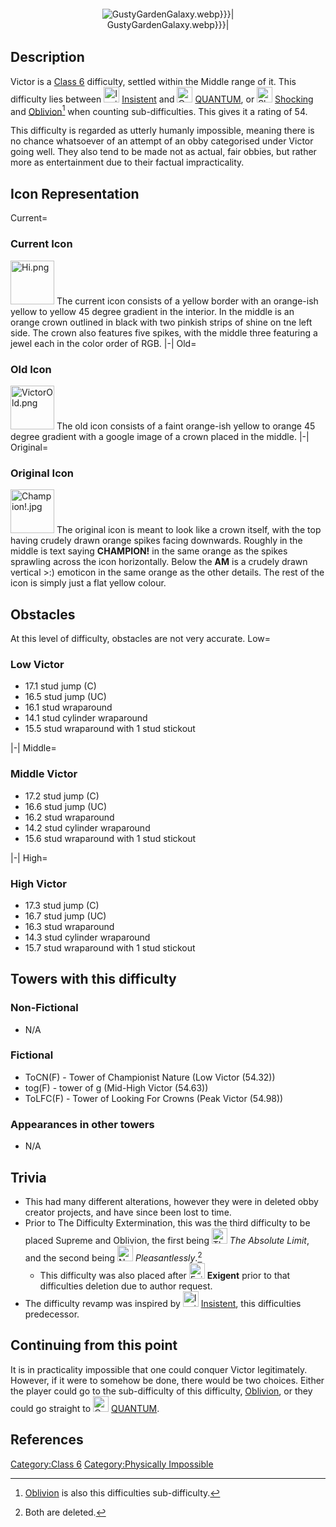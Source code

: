 {{DISPLAYTITLE:<span id="victor">Victor</span>}}
<div align="center" style="position:fixed; z-index:-1; top:0; left:0; right:0; bottom:0;">[[File:{{{File|GustyGardenGalaxy.webp}}}|{{{Size|2500px}}}]]</div>
{{CSS|content=<nowiki>
#victor {
    background: linear-gradient(#FBE30A, #FD9F00);
    background-clip: text; 
    -webkit-background-clip: text;
    color: transparent;
    text-shadow:0 2px 5px #E9CE55;
    font-weight: bold;
    font-family: Rubik
}
#victoralt {
    font-family: Rubik;
    font-weight: bold;
    color: #111111;
}

.theme-fandomdesktop-dark {
    --theme-link-color: darkyellow;
}
.theme-fandomdesktop-dark {
    --theme-link-color: orange;
}

</nowiki>}}
{{Humanly Impossible}}
{{ArticleTab
|changebg=#FF8C00
|custom=Variants
|blankgal=}}
<p style="margin:2em"></p>
{{JToHW Quote
|text=Good job on making it past [[File:Shocking.png|25px]] [[Shocking]]! Normally, this is where the '''true''' delving into impossibility begins. However, there is now still a long way to go before that is a reality.
<br>
Also, this is not to be confused with the CDC difficulty [[File:Champion.png|30px]] [[User blog:EpicTheGamer2014/Champion|Champion]].
|quoter=Narrator}}
<p style="margin:2em"></p>
==Description==
{{NewDifficultyInfobox
|gradient=#FF8C00,#FF8C00
|title1=<span id="victoralt">{{PAGENAME}}</span>
|image1=Hi.png
|class=[[:Category:Class 6|Class 6]]
|rating=54
|type=[[:Category:Difficulties|Normal]]
|previous=[[File:Insistent.png|25px|link=Insistent]] [[Insistent]]
|next=[[File:Quantumless.jpg|25px|link=QUANTUM]] [[QUANTUM]]
|alt_previous=[[File:Shocking.png|25px|link=Shocking]] [[Shocking]] (Sub-Difficulty)
|alt_next={{Class8Difficulties|Oblivion|25px}} [[Oblivion]] (Sub-Difficulty)
|class_range=[[:Category:Class 6|Middle Class 6]]
|difficulty_range=Low to High
|sub_difficulty(ies)={{Class8Difficulties|Oblivion|25px}} [[Oblivion]]
|decal_id=Current: [https://create.roblox.com/store/asset/134115676310656/Victor 134115676310656]<br>Old: [https://create.roblox.com/store/asset/13323227136/Victor 13323227136]
|official_music(s)=Super Mario Galaxy - Gusty Garden Galaxy
|creator(s)=[[User:Viranenthusiast|vira]]
|original_name=Champion!}}
<span id="victor">Victor</span> is a [[:Category:Class 6|Class 6]] difficulty, settled within the Middle range of it. This difficulty lies between [[File:Insistent.png|25px|link=Insistent]] [[Insistent]] and [[File:Quantumless.jpg|25px|link=QUANTUM]] [[QUANTUM]], or [[File:Shocking.png|25px|link=Shocking]] [[Shocking]] and {{Class8Difficulties|Oblivion|25px}} [[Oblivion]]<ref>{{Class8Difficulties|Oblivion|25px}} [[Oblivion]] is also this difficulties sub-difficulty.</ref> when counting sub-difficulties. This gives it a rating of 54. 

This difficulty is regarded as utterly humanly impossible, meaning there is no chance whatsoever of an attempt of an obby categorised under Victor going well. They also tend to be made not as actual, fair obbies, but rather more as entertainment due to their factual impracticality.
==Icon Representation==
<tabber>
Current=
===Current Icon===
[[File:Hi.png|center|70px]]
The current icon consists of a yellow border with an orange-ish yellow to yellow 45 degree gradient in the interior. In the middle is an orange crown outlined in black with two pinkish strips of shine on tne left side. The crown also features five spikes, with the middle three featuring a jewel each in the color order of RGB.
|-|
Old=
===Old Icon===
[[File:VictorOld.png|center|70px]]
The old icon consists of a faint orange-ish yellow to orange 45 degree gradient with a google image of a crown placed in the middle.
|-|
Original=
===Original Icon===
[[File:Champion!.jpg|center|70px]]
The original icon is meant to look like a crown itself, with the top having crudely drawn orange spikes facing downwards. Roughly in the middle is text saying '''CHAMPION!''' in the same orange as the spikes sprawling across the icon horizontally. Below the '''AM''' is a crudely drawn vertical >:) emoticon in the same orange as the other details. The rest of the icon is simply just a flat yellow colour.
</tabber>
==Obstacles==
At this level of difficulty, obstacles are not very accurate.
<tabber>
Low=
===Low <span id="victor">Victor</span>===
*17.1 stud jump (C)
*16.5 stud jump (UC)
*16.1 stud wraparound
*14.1 stud cylinder wraparound
*15.5 stud wraparound with 1 stud stickout
|-|
Middle=
===Middle <span id="victor">Victor</span>===
*17.2 stud jump (C)
*16.6 stud jump (UC)
*16.2 stud wraparound
*14.2 stud cylinder wraparound
*15.6 stud wraparound with 1 stud stickout
|-|
High=
===High <span id="victor">Victor</span>===
*17.3 stud jump (C)
*16.7 stud jump (UC)
*16.3 stud wraparound
*14.3 stud cylinder wraparound
*15.7 stud wraparound with 1 stud stickout
</tabber>
==Towers with this difficulty==
===Non-Fictional===
*N/A
===Fictional===
*ToCN(F) - Tower of Championist Nature (Low <span id="victor">Victor</span> (54.32))
*tog(F) - tower of g (Mid-High <span id="victor">Victor</span> (54.63))
*ToLFC(F) - Tower of Looking For Crowns (Peak <span id="victor">Victor</span> (54.98))
===Appearances in other towers===
*N/A
==Trivia==
*This had many different alterations, however they were in deleted obby creator projects, and have since been lost to time.
*Prior to The Difficulty Extermination, this was the third difficulty to be placed Supreme and Oblivion, the first being [[File:The Absolute Limit BETTER.jpeg|25px]] ''The Absolute Limit'', and the second being [[File:NoImageAvailable.webp|25px]] ''Pleasantlessly''.<ref>Both are deleted.</ref>
**This difficulty was also placed after [[File:Exigent.png|25px]] '''Exigent''' prior to that difficulties deletion due to author request.
*The difficulty revamp was inspired by [[File:Insistent.png|25px|link=Insistent]] [[Insistent]], this difficulties predecessor.
==Continuing from this point==
It is in practicality impossible that one could conquer <span id="victor">Victor</span> legitimately. However, if it were to somehow be done, there would be two choices. Either the player could go to the sub-difficulty of this difficulty, {{Class8Difficulties|Oblivion|25px}} [[Oblivion]], or they could go straight to [[File:Quantumless.jpg|25px|link=QUANTUM]] [[QUANTUM]].
{{DifficultiesNavbox}}
==References==
[[Category:Class 6]]
[[Category:Physically Impossible]]